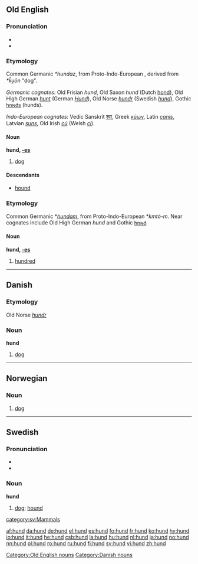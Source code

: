 {{see|Hund}}
==Old English==
===Pronunciation===
*{{IPA|/hʊnd/}}
*{{SAMPA|/hUnd/}}

===Etymology===
Common Germanic ''*hundaz'', from Proto-Indo-European {{IPAchar|''*k̑u̯n̥tós''}}, derived from ''*k̑u̯ōn'' "dog".

''Germanic cognates:'' Old Frisian ''hund'', Old Saxon ''hund'' (Dutch [[hond]]), Old High German ''[[hunt]]'' (German ''[[Hund]]''), Old Norse ''[[hundr]]'' (Swedish ''[[hund#Swedish|hund]]''), Gothic [[𐌷𐌿𐌽𐌳𐍃]] (hunds).

''Indo-European cognates:'' Vedic Sanskrit [[श्वा]], Greek [[κύων]], Latin ''[[canis]]'', Latvian ''[[suns]]'', Old Irish ''[[cú]]'' (Welsh ''[[ci]]'').

====Noun====
'''hund, [[Wiktionary Appendix:Old English strong declension|-es]]''' {{m}}

# [[dog]]

====Descendants====
*[[hound]]

===Etymology===
Common Germanic *''[[hundam]]'', from Proto-Indo-European *''kmtó-m''. Near cognates include Old High German ''hund'' and Gothic [[𐌷𐌿𐌽𐌳]]
====Noun====
'''hund, [[Wiktionary Appendix:Old English strong declension|-es]]''' {{n}}

# [[hundred]]

[[Category:Old English nouns]]

----

==Danish==
===Etymology===
Old Norse ''[[hundr]]''
===Noun===
'''hund''' 

# [[dog]]


[[Category:Danish nouns]]
----

==Norwegian==
===Noun===
{{no-noun-m1|hund}}
#[[dog#English|dog]]

----

==Swedish==
===Pronunciation===
*{{IPA|/hɵnd/}}
*{{SAMPA|/hu0nd/}}

===Noun===
'''hund''' {{c}}
{{sv-noun-reg-ar}}

# [[dog#English|dog]]; [[hound]]

[[category:sv:Mammals]]

[[af:hund]]
[[da:hund]]
[[de:hund]]
[[el:hund]]
[[es:hund]]
[[fo:hund]]
[[fr:hund]]
[[ko:hund]]
[[hy:hund]]
[[io:hund]]
[[it:hund]]
[[he:hund]]
[[csb:hund]]
[[la:hund]]
[[hu:hund]]
[[nl:hund]]
[[ja:hund]]
[[no:hund]]
[[nn:hund]]
[[pl:hund]]
[[ro:hund]]
[[ru:hund]]
[[fi:hund]]
[[sv:hund]]
[[vi:hund]]
[[zh:hund]]